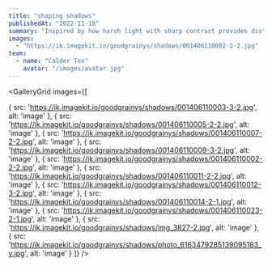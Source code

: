 ```yaml
---
title: "shaping shadows"
publishedAt: "2022-11-18"
summary: "Inspired by how harsh light with sharp contrast provides distinct separation in black and white film, this collection plays with light and shadow to create different shapes projected onto a subject. Shot on Kodak T-Max 400 pushed +1 stop. 35mm"
images:
  - "https://ik.imagekit.io/goodgrainys/shadows/001406110002-2-2.jpg"
team:
  - name: "Calder Teo"
    avatar: "/images/avatar.jpg"
---
```


<GalleryGrid images={[

  { src: 'https://ik.imagekit.io/goodgrainys/shadows/001406110003-3-2.jpg', alt: 'image' },
  { src: 'https://ik.imagekit.io/goodgrainys/shadows/001406110005-2-2.jpg', alt: 'image' },
  { src: 'https://ik.imagekit.io/goodgrainys/shadows/001406110007-2-2.jpg', alt: 'image' },
  { src: 'https://ik.imagekit.io/goodgrainys/shadows/001406110009-3-2.jpg', alt: 'image' },
  { src: 'https://ik.imagekit.io/goodgrainys/shadows/001406110002-2-2.jpg', alt: 'image' },
  { src: 'https://ik.imagekit.io/goodgrainys/shadows/001406110011-2-2.jpg', alt: 'image' },
  { src: 'https://ik.imagekit.io/goodgrainys/shadows/001406110012-3-2.jpg', alt: 'image' },
  { src: 'https://ik.imagekit.io/goodgrainys/shadows/001406110014-2-1.jpg', alt: 'image' },
  { src: 'https://ik.imagekit.io/goodgrainys/shadows/001406110023-2-1.jpg', alt: 'image' },
  { src: 'https://ik.imagekit.io/goodgrainys/shadows/img_3827-2.jpg', alt: 'image' },
  { src: 'https://ik.imagekit.io/goodgrainys/shadows/photo_6163479285139095183_y.jpg', alt: 'image' }
]} />





